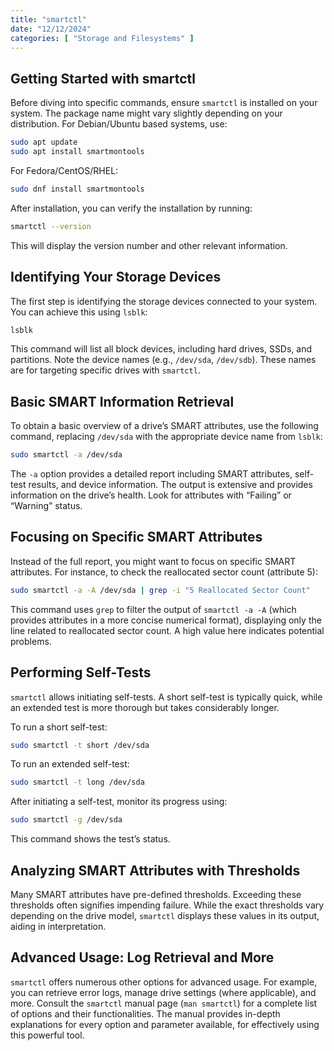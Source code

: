 ```yaml
---
title: "smartctl"
date: "12/12/2024"
categories: [ "Storage and Filesystems" ]
---
```

## Getting Started with smartctl

Before diving into specific commands, ensure `smartctl` is installed on your system.  The package name might vary slightly depending on your distribution. For Debian/Ubuntu based systems, use:

```bash
sudo apt update
sudo apt install smartmontools
```

For Fedora/CentOS/RHEL:

```bash
sudo dnf install smartmontools
```

After installation, you can verify the installation by running:

```bash
smartctl --version
```

This will display the version number and other relevant information.


## Identifying Your Storage Devices

The first step is identifying the storage devices connected to your system. You can achieve this using `lsblk`:

```bash
lsblk
```

This command will list all block devices, including hard drives, SSDs, and partitions. Note the device names (e.g., `/dev/sda`, `/dev/sdb`). These names are for targeting specific drives with `smartctl`.


## Basic SMART Information Retrieval

To obtain a basic overview of a drive's SMART attributes, use the following command, replacing `/dev/sda` with the appropriate device name from `lsblk`:

```bash
sudo smartctl -a /dev/sda
```

The `-a` option provides a detailed report including SMART attributes, self-test results, and device information. The output is extensive and provides information on the drive's health. Look for attributes with "Failing" or "Warning" status.

## Focusing on Specific SMART Attributes

Instead of the full report, you might want to focus on specific SMART attributes. For instance, to check the reallocated sector count (attribute 5):

```bash
sudo smartctl -a -A /dev/sda | grep -i "5 Reallocated Sector Count"
```

This command uses `grep` to filter the output of `smartctl -a -A` (which provides attributes in a more concise numerical format), displaying only the line related to reallocated sector count.  A high value here indicates potential problems.

## Performing Self-Tests

`smartctl` allows initiating self-tests. A short self-test is typically quick, while an extended test is more thorough but takes considerably longer.

To run a short self-test:

```bash
sudo smartctl -t short /dev/sda
```

To run an extended self-test:

```bash
sudo smartctl -t long /dev/sda
```

After initiating a self-test, monitor its progress using:

```bash
sudo smartctl -g /dev/sda
```

This command shows the test's status.

##  Analyzing SMART Attributes with Thresholds

Many SMART attributes have pre-defined thresholds. Exceeding these thresholds often signifies impending failure.  While the exact thresholds vary depending on the drive model, `smartctl` displays these values in its output, aiding in interpretation.


##  Advanced Usage:  Log Retrieval and More

`smartctl` offers numerous other options for advanced usage. For example, you can retrieve error logs, manage drive settings (where applicable), and more. Consult the `smartctl` manual page (`man smartctl`) for a complete list of options and their functionalities. The manual provides in-depth explanations for every option and parameter available, for effectively using this powerful tool.

